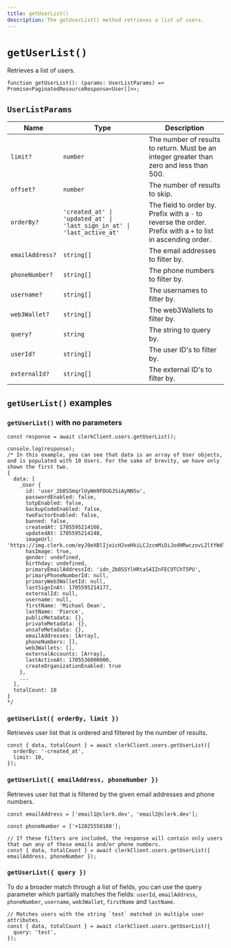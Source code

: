 ```yaml
---
title: getUserList()
description: The getUserList() method retrieves a list of users.
---
```


# `getUserList()`

Retrieves a list of users.

```tsx
function getUserList(): (params: UserListParams) => Promise<PaginatedResourceResponse<User[]>>;
```

## `UserListParams`

| Name | Type | Description |
| --- | --- | --- |
| `limit?` | `number` | The number of results to return. Must be an integer greater than zero and less than 500. |
| `offset?` | `number` | The number of results to skip. |
| `orderBy?` | `'created_at' \| 'updated_at' \| 'last_sign_in_at' \| 'last_active_at'` | The field to order by. Prefix with a `-` to reverse the order. Prefix with a `+` to list in ascending order. |
| `emailAddress?` | `string[]` | The email addresses to filter by. |
| `phoneNumber?` | `string[]` | The phone numbers to filter by. |
| `username?` | `string[]` | The usernames to filter by. |
| `web3Wallet?` | `string[]` | The web3Wallets to filter by. |
| `query?` | `string` | The string to query by. |
| `userId?` | `string[]` | The user ID's to filter by. |
| `externalId?` | `string[]` | The external ID's to filter by. |

## `getUserList()` examples

### `getUserList()` with no parameters

```tsx
const response = await clerkClient.users.getUserList();

console.log(response);
/* In this example, you can see that data is an array of User objects, and is populated with 10 Users. For the sake of brevity, we have only shown the first two. 
{
  data: [
    _User {
      id: 'user_2b8SSmqrlUyWm9FDUGJSiAyNN5u',
      passwordEnabled: false,
      totpEnabled: false,
      backupCodeEnabled: false,
      twoFactorEnabled: false,
      banned: false,
      createdAt: 1705595214166,
      updatedAt: 1705595214248,
      imageUrl: 'https://img.clerk.com/eyJ0eXBlIjoicHJveHkiLCJzcmMiOiJodHRwczovL2ltYWdlcy5jbGVyay5kZXYvb2F1dGhfZ29vZ2xlL2ltZ18yYjhTU2sxcGE2YVlOclA1V1RCZjRXeHBrYTgifQ',
      hasImage: true,
      gender: undefined,
      birthday: undefined,
      primaryEmailAddressId: 'idn_2b8SSYlHRtaS4IZnFEC9TChT5PU',
      primaryPhoneNumberId: null,
      primaryWeb3WalletId: null,
      lastSignInAt: 1705595214177,
      externalId: null,
      username: null,
      firstName: 'Michael Dean',
      lastName: 'Pierce',
      publicMetadata: {},
      privateMetadata: {},
      unsafeMetadata: {},
      emailAddresses: [Array],
      phoneNumbers: [],
      web3Wallets: [],
      externalAccounts: [Array],
      lastActiveAt: 1705536000000,
      createOrganizationEnabled: true
    },
    ...
  ],
  totalCount: 10
}
*/
```

### `getUserList({ orderBy, limit })`

Retrieves user list that is ordered and filtered by the number of results.

```tsx
const { data, totalCount } = await clerkClient.users.getUserList({
  orderBy: '-created_at',
  limit: 10,
});
```

### `getUserList({ emailAddress, phoneNumber })`

Retrieves user list that is filtered by the given email addresses and phone numbers.

```tsx
const emailAddress = ['email1@clerk.dev', 'email2@clerk.dev'];

const phoneNumber = ['+12025550108'];

// If these filters are included, the response will contain only users that own any of these emails and/or phone numbers.
const { data, totalCount } = await clerkClient.users.getUserList({ emailAddress, phoneNumber });
```

### `getUserList({ query })`

To do a broader match through a list of fields, you can use the query parameter which partially matches the fields: `userId`, `emailAddress`, `phoneNumber`, `username`, `web3Wallet`, `firstName` and `lastName`.

```tsx
// Matches users with the string `test` matched in multiple user attributes.
const { data, totalCount } = await clerkClient.users.getUserList({
  query: 'test',
});
```